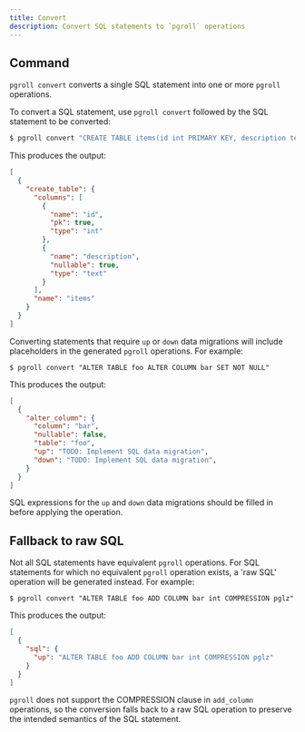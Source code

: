 ```yaml
---
title: Convert
description: Convert SQL statements to `pgroll` operations
---
```


## Command

`pgroll convert` converts a single SQL statement into one or more `pgroll` operations.

To convert a SQL statement, use `pgroll convert` followed by the SQL statement to be converted:

```bash
$ pgroll convert "CREATE TABLE items(id int PRIMARY KEY, description text)"
```

This produces the output:

```json
[
  {
    "create_table": {
      "columns": [
        {
          "name": "id",
          "pk": true,
          "type": "int"
        },
        {
          "name": "description",
          "nullable": true,
          "type": "text"
        }
      ],
      "name": "items"
    }
  }
]
```

Converting statements that require `up` or `down` data migrations will include placeholders in the generated `pgroll` operations. For example:

```
$ pgroll convert "ALTER TABLE foo ALTER COLUMN bar SET NOT NULL"
```

This produces the output:

```json
[
  {
    "alter_column": {
      "column": "bar",
      "nullable": false,
      "table": "foo",
      "up": "TODO: Implement SQL data migration",
      "down": "TODO: Implement SQL data migration",
    }
  }
]
```

SQL expressions for the `up` and `down` data migrations should be filled in before applying the operation.

## Fallback to raw SQL

Not all SQL statements have equivalent `pgroll` operations. For SQL statements for which no equivalent `pgroll` operation exists, a 'raw SQL' operation will be generated instead. For example:

```
$ pgroll convert "ALTER TABLE foo ADD COLUMN bar int COMPRESSION pglz"
```

This produces the output:

```json
[
  {
    "sql": {
      "up": "ALTER TABLE foo ADD COLUMN bar int COMPRESSION pglz"
    }
  }
]
```

`pgroll` does not support the COMPRESSION clause in `add_column` operations, so the conversion falls back to a raw SQL operation to preserve the intended semantics of the SQL statement.
